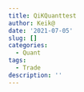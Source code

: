 ```yaml
---
title: QiKQuanttest
author: Keik@
date: '2021-07-05'
slug: []
categories:
  - Quant
tags:
  - Trade
description: ''
---
```


